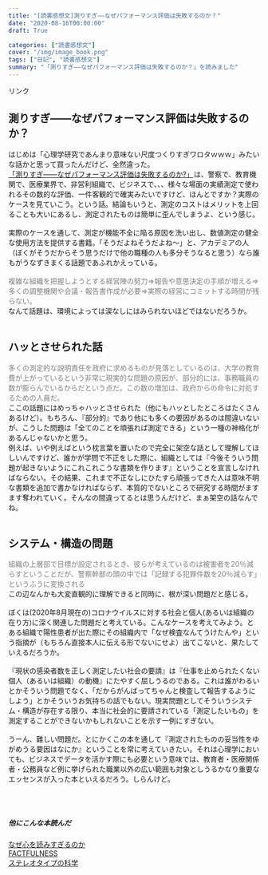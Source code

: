 ```yaml
---
title: "[読書感想文]測りすぎ――なぜパフォーマンス評価は失敗するのか？"
date: "2020-08-16T00:00:00"
draft: True

categories: ["読書感想文"]
cover: "/img/image_book.png"
tags: ["日記", "読書感想文"]
summary: "「測りすぎ――なぜパフォーマンス評価は失敗するのか？」を読みました"
---
```


<!-- START MoshimoAffiliateEasyLink -->
<script type="text/javascript">
(function(b,c,f,g,a,d,e){b.MoshimoAffiliateObject=a;
b[a]=b[a]||function(){arguments.currentScript=c.currentScript
||c.scripts[c.scripts.length-2];(b[a].q=b[a].q||[]).push(arguments)};
c.getElementById(a)||(d=c.createElement(f),d.src=g,
d.id=a,e=c.getElementsByTagName("body")[0],e.appendChild(d))})
(window,document,"script","//dn.msmstatic.com/site/cardlink/bundle.js","msmaflink");
msmaflink({"n":"測りすぎ――なぜパフォーマンス評価は失敗するのか？","b":"","t":"","d":"https:\/\/m.media-amazon.com","c_p":"","p":["\/images\/I\/314RErfLhuL.jpg"],"u":{"u":"https:\/\/www.amazon.co.jp\/dp\/B07RL7RGRW","t":"amazon","r_v":""},"aid":{"amazon":"1842760","rakuten":"1824263","yahoo":"1845435"},"eid":"SgshK","s":"s"});
</script>
<div id="msmaflink-SgshK">リンク</div>
<!-- MoshimoAffiliateEasyLink END -->

  
## 測りすぎ――なぜパフォーマンス評価は失敗するのか？
  はじめは「心理学研究であんまり意味ない尺度つくりすぎワロタｗｗｗ」みたいな話かと思って買ったんだけど、全然違った。<br>
  <a target="_blank" href="https://www.amazon.co.jp/gp/product/4622087936/ref=as_li_tl?ie=UTF8&camp=247&creative=1211&creativeASIN=4622087936&linkCode=as2&tag=sushishushi-22&linkId=a534f519f480ec9f84909cba1ec70d32">「測りすぎ――なぜパフォーマンス評価は失敗するのか?」</a><img src="//ir-jp.amazon-adsystem.com/e/ir?t=sushishushi-22&l=am2&o=9&a=4622087936" width="1" height="1" border="0" alt="" style="border:none !important; margin:0px !important;" />は、警察で、教育機関で、医療業界で、非営利組織で、ビジネスで、、、様々な場面の実績測定で使われるその数的な評価、一件客観的で確実みたいですけど、ほんとですか？実際のケースを見ていこう。という話。結論もいうと、測定のコストはメリットを上回ることも大いにあるし、測定されたものは簡単に歪んでしまうよ、という感じ。
  <br>
  <br>
  実際のケースを通して、測定が機能不全に陥る原因を洗い出し、数値測定の健全な使用方法を提供する書籍。「そうだよねそうだよね～」と、アカデミアの人（ぼくがそうだからそう思うだけで他の職種の人も多分そうなると思う）なら誰もがうなずきまくる話題であふれかえっている。
  <br>
  <br>
  <span style="color: gray; ">複雑な組織を把握しようとする経営陣の努力⇒報告や意思決定の手順が増える⇒多くの調整機関や会議・報告書作成が必要⇒実際の経営にコミットする時間が残らない。</span>
  <br>
  なんて話題は、環境によっては涙なしにはみられないほどではないだろうか。<br>
  <br>
  
## ハッとさせられた話 
  
  <span style="color: gray; ">多くの測定的な説明責任を政府に求めるものが見落としているのは、大学の教育費が上がっているという非常に現実的な問題の原因が、部分的には、事務職員の数が膨らんでいるからだという点だ。この数の増加は、政府からの命令に対処するための人員だ。</span>
  <br>
  ここの話題にはめっちゃハッとさせられた（他にもハッとしたところはたくさんあるけど）。もちろん、『部分的』であり他にも多くの要因があるのは間違いないが、こうした問題は「全てのことを頑張れば測定できる」という一種の神格化があるんじゃないかと思う。<br>
  例えば、いや例えばという枕言葉を置いたので完全に架空な話として理解してほしいんですけど、誰かが学問で不正をした際に、組織としては『今後そういう問題が起きないようにこれこれこうな書類を作ります』ということを宣言しなければならない。その結果、これまで不正なしにひたすら頑張ってきた人は意味不明な書類を追加で書かなければならず、本質的でないところで研究する時間がますます奪われていく。そんなの間違ってるとは思うんだけど、まぁ架空の話なんでね。
  <br><br>
  
  
## システム・構造の問題 
  
  <span style="color: gray; ">組織の上層部で目標が設定されるとき、彼らが考えているのは被害者を20％減らすということだが、警察幹部の頭の中では「記録する犯罪件数を20％減らす」というふうに変換される</span>
  <br>
  この辺なんかも大変直観的に理解できると同時に、根が深い問題だと感じる。<br>
  <br>
  ぼくは(2020年8月現在の)コロナウイルスに対する社会と個人(あるいは組織の在り方)に深く関連した問題だと考えている。こんなケースを考えてみよう。とある組織で陽性患者が出た際にその組織内で「なぜ検査なんてうけたんや」という指摘が（もちろん直接本人に伝える形でないにせよ）出てこないと、果たしていえるだろうか。
  <br><br>
  『現状の感染者数を正しく測定したい社会の要請』は『仕事を止められたくない個人（あるいは組織）の動機』にたやすく屈しうるのである。これは誰がわるいとかそういう問題でなく、「だからがんばってちゃんと検査して報告するようにしよう」とかそういうお気持ちの話でもない。現実問題としてそういうシステム・構造が存在する限り、本当に社会的に要請されている「測定したいもの」を測定することができないかもしれないことを示す一例にすぎない。
  <br><br>
  うーん、難しい問題だ。とにかくこの本を通して『測定されたものの妥当性をゆがめうる要因はなにか』ということを常に考えていきたい。それは心理学においても、ビジネスでデータを活かす際にも必要という意味では、教育者・医療関係者・公務員など例に挙げられた職業以外の広い範囲も対象としうるかなり重要なエッセンスが入った本といえるだろう。しらんけど。
  
<br>
<br>

##### 他にこんな本読んだ
 [なぜ心を読みすぎるのか](https://susishushi.github.io/my_blog/post/kokoro/)
  <br>
[FACTFULNESS](https://susishushi.github.io/my_blog/post/factful/)<br>
[ステレオタイプの科学](https://susishushi.github.io/my_blog/post/stereotype/)